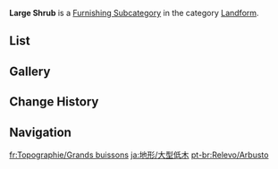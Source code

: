{{Terminology Infobox
|title        = Large Shrub
|image        = Icon Housing Landform Large Shrub.png
|type         = Item Groups
|type2        = Furnishing Subcategories
|type3        = Exterior Furnishings
|type4        = Landform
}}
'''Large Shrub''' is a [[Furnishing Subcategory]] in the category [[Landform]].

==List==
{{Furnishings by Category Table|Landform Large Shrub|nocategory=1|version=1}}

==Gallery==
{{Furnishings by Category Gallery|Landform Large Shrub}}

==Change History==
{{Change History|4.4}}

==Navigation==
{{Furnishing Navbox|exterior}}

[[Category:Landform Large Shrub| ]]

[[fr:Topographie/Grands buissons]]
[[ja:地形/大型低木]]
[[pt-br:Relevo/Arbusto]]
